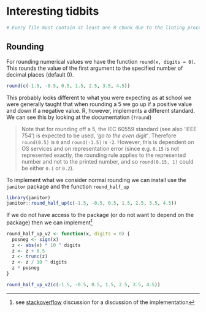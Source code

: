 # Interesting tidbits {#tidbits}

```r
# Every file must contain at least one R chunk due to the linting process.
```

## Rounding
For rounding numerical values we have the function `round(x, digits = 0)`.  
This rounds the value of the first argument to the specified number of decimal 
places (default 0).

```r
round(c(-1.5, -0.5, 0.5, 1.5, 2.5, 3.5, 4.5))
```

This probably looks different to what you were expecting as at school we were 
generally taught that when rounding a 5 we go up if a positive value and down if
a negative value.  R, however, implements a different standard.  We can see this
by looking at the documentation (`?round`)

> Note that for rounding off a 5, the IEC 60559 standard (see also ‘IEEE 754’) 
is expected to be used, *‘go to the even digit’*. Therefore `round(0.5)` is `0` 
and `round(-1.5)` is `-2`. However, this is dependent on OS services and on 
representation error (since e.g. `0.15` is not represented exactly, the
rounding rule applies to the represented number and not to the printed number, 
and so `round(0.15, 1)` could be either `0.1` or `0.2`).

To implement what we consider normal rounding we can install use the `janitor`
package and the function `round_half_up`

```r
library(janitor)
janitor::round_half_up(c(-1.5, -0.5, 0.5, 1.5, 2.5, 3.5, 4.5))
```

If we do not have access to the package (or do not want to depend on the 
package) then we can implement^[see [stackoverflow](https://stackoverflow.com/questions/12688717/round-up-from-5/12688836#12688836)
discussion for a discussion of the implementation]

```r
round_half_up_v2 <- function(x, digits = 0) {
  posneg <- sign(x)
  z <- abs(x) * 10 ^ digits
  z <- z + 0.5
  z <- trunc(z)
  z <- z / 10 ^ digits
  z * posneg
}

round_half_up_v2(c(-1.5, -0.5, 0.5, 1.5, 2.5, 3.5, 4.5))
```
